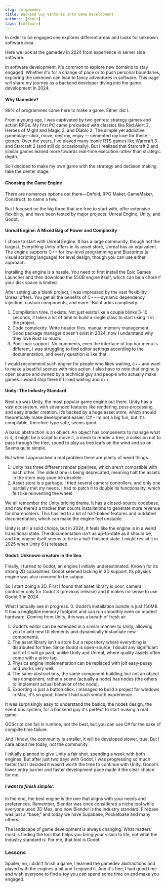 ```yaml
---
slug: do-gamedev
title: Backend Guy Ventures into Game Development
authors: [denis]
tags: [software]
---
```


In order to be engaged one explores different areas and looks for unknown software area.

Here we look at the gamedev in 2024 from experience in server side software.

In software development, it's common to explore new domains to stay engaged. 
Whether it's for a change of pace or to push personal boundaries, exploring the unknown can lead to fancy adventures in software. 
This page will share my journey as a backend developer diving into the game development in 2024.

<!--truncate-->

#### Why Gamedev? 

99% of programmes came here to make a game.
Either did I.

From a young age, I was captivated by two genres: strategy games and action RPGs. 
My first PC came preloaded with classics like Red Alert 2, Heroes of Might and Magic 3, and Diablo 2. 
The simple yet addictive gameplay—click, move, destroy, enjoy — cemented my love for these genres. 
Over the years, I’ve played many iconic RTS games like Warcraft 3 and Starcraft 2 (and still do occasionally).
But I realized that Starcraft 2 and similar games leaned more towards real-time execution rather than strategic depth.

So I decided to make my own game with the strategy and decision making take the center stage.

#### Choosing the Game Engine 

There are numerous options out there—Defold, RPG Maker, GameMaker, Construct, to name a few.

But I focused on the big three that are free to start with, offer extensive flexibility, and have been tested by major projects: Unreal Engine, Unity, and Godot.

#### Unreal Engine: A Mixed Bag of Power and Complexity

I chose to start with Unreal Engine. It has a large community, though not the largest. Everything Unity offers in its asset store, Unreal has an equivalent. The engine supports C++ for low-level programming and Blueprints (a visual scripting language) for level design, though you can use either approach.

Installing the engine is a hassle. You need to first install the Epic Games Launcher and then download the 55GB engine itself, which can be a chore if your disk space is limited.

After setting up a blank project, I was impressed by the vast flexibility Unreal offers. You get all the benefits of C++—dynamic dependency injection, custom components, and more.. But it adds complexity.
1. Compiliation time. It exists. Not just exists like a couple blinks 5-10 seconds, it takes a lot of time to build a single class to start using it in the project.
2. Code complexity. Write header files, manual memory management. Good package manager doesn't exist in 2024, now I understand why they love Rust so much. 
3. Poor mac support. No comments, even the interface of top bar menu is different, I was struggling to find editor settings according to the documentation, and every question is like that. 

I would recommend such engine for people who likes waiting, c++ and want to make a beatiful scenes with nice action. 
I also have to note that engine is open source and owned by a technical guy and people who actually make games. I would stop there if I liked waiting and c++.

#### Unity: The Industry Standard.

Next up was Unity, the most popular game engine out there. 
Unity has a vast ecosystem, with advanced features like rendering, post-processing, and easy shader creation. 
It’s backed by a huge asset store, which should theoretically make development easier.
C# - Im not a big fun, but it's compilable, therefore type safe, seems good.

A basic abstraction is an object. An object has compenents to manage what is it, it might be a script to move it, a mesh to render a tree, a colission not to pass through the tree, sound to play as tree leafs on the wind and so on.
Seems quite simple. 

But when I approached a real problem there are plenty of weird things.
1. Unity has three different render pipelines, which aren’t compatible with each other. The oldest one is being deprecated, meaning half the assets in the store may soon be obsolete.
2. Asset store is a garbage. I tried several camera controllers, and only one partially met my needs. I had to patch it to double its functionality, which felt like reinventing the wheel.

We all remember the Unity pricing drama. It has a closed-source codebase, and now there’s a tracker that counts installations to generate more revenue for shareholders. 
This has led to a lot of half-baked features and outdated documentation, which can make the engine feel unstable.

Unity is still a solid choice, but in 2024, it feels like the engine is in a weird transitional state. 
The documentation isn’t as up-to-date as it should be, and the engine itself seems to be in a half-finished state. 
I might revisit it in 2025 when Unity 6 is released.

#### Godot: Unknown creature in the Sea.

Finally, I turned to Godot, an engine I initially underestimated. 
Known for its strong 2D capabilities, Godot seemed lacking in 3D support. 
Its physics engine was also rumored to be subpar.

So I start doing a 3D. 
First I found that asset library is poor, camera controller only for Godot 3 (previous release) and it makes no sense to use Godot 3 in 2024.

What I actually see in progress.
0. Godot’s installation bundle is just 150MB. It has a negligible memory footprint and can run smoothly even on modest hardware. Coming from Unity, this was a breath of fresh air.
1. Godot’s editor can be extended in a similar manner to Unity, allowing you to add new UI elements and dynamically instantiate new components.
2. The asset library isn’t a store but a repository where everything is distributed for free. Since Godot is open-source, I doubt any significant part of it will go paid, unlike Unity and Unreal, where quality assets often come with a price tag.
3. Physics engine implementation can be replaced with jolt easy-peasy and works very well.
4. The same abstractions, the same component building, but not an object has component, rather a scene (actually a node) has nodes (the others to implement actual behavior of the node).
5. Exporting is just a button click. I managed to build a project for windows in Mac, it's so good, haven't had such smooth exprerience.

It was surprisingly easy to understand the basics, the nodes design, the event bus system, for a backend guy it's perfect to start making a real game.

GDScript can fail in runtime, not the best, but you can use C# for the sake of compilte time failure.

And I know, the community is smaller, it will be developed slower, true. But I care about me today, not the community.

I initially planned to give Unity a fair shot, spending a week with both engines. 
But after just two days with Godot, I was progressing so much faster that I decided it wasn’t worth the time to continue with Unity. 
Godot’s lower entry barrier and faster development pace made it the clear choice for me.

##### I want to finish simpler. 

In the end, the best engine is the one that aligns with your needs and preferences. 
Remember, Blender was once considered a niche tool while everyone used 3D Max, and now Blender is the industry standard. 
Firebase was just a “base,” and today we have Supabase, Pocketbase and many others.

The landscape of game development is always changing. 
What matters most is finding the tool that helps you bring your vision to life, not what the industry standard is. 
For me, that tool is Godot.

### Lessons
Spoiler, no, I didn't finish a game, I learned the gamedev abstractions and played with the engines a bit and I enjoyed it.
And it's fine, I had good time and wish everyone to find a toy you can spend some time on and make you engaged.
